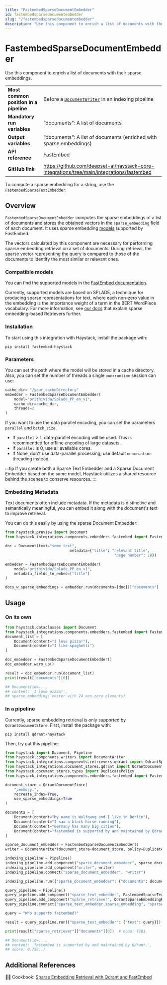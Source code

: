 ```yaml
---
title: "FastembedSparseDocumentEmbedder"
id: fastembedsparsedocumentembedder
slug: "/fastembedsparsedocumentembedder"
description: "Use this component to enrich a list of documents with their sparse embeddings."
---
```


# FastembedSparseDocumentEmbedder

Use this component to enrich a list of documents with their sparse embeddings.

|  |  |
| --- | --- |
| **Most common position in a pipeline** | Before a [`DocumentWriter`](../writers/documentwriter.mdx)  in an indexing pipeline                  |
| **Mandatory run variables**            | “documents”: A list of documents                                                            |
| **Output variables**                   | “documents”: A list of documents (enriched with sparse embeddings)                          |
| **API reference**                      | [FastEmbed](/reference/fastembed-embedders)                                                        |
| **GitHub link**                        | https://github.com/deepset-ai/haystack-core-integrations/tree/main/integrations/fastembed |

To compute a sparse embedding for a string, use the [`FastembedSparseTextEmbedder`](fastembedsparsetextembedder.mdx).

## Overview

`FastembedSparseDocumentEmbedder` computes the sparse embeddings of a list of documents and stores the obtained vectors in the `sparse_embedding` field of each document. It uses sparse embedding [models](https://qdrant.github.io/fastembed/examples/Supported_Models/#supported-sparse-text-embedding-models) supported by FastEmbed.

The vectors calculated by this component are necessary for performing sparse embedding retrieval on a set of documents. During retrieval, the sparse vector representing the query is compared to those of the documents to identify the most similar or relevant ones.

### Compatible models

You can find the supported models in the [FastEmbed documentation](https://qdrant.github.io/fastembed/examples/Supported_Models/#supported-sparse-text-embedding-models).

Currently, supported models are based on SPLADE, a technique for producing sparse representations for text, where each non-zero value in the embedding is the importance weight of a term in the BERT WordPiece vocabulary. For more information, see [our docs](../retrievers.mdx#sparse-embedding-based-retrievers) that explain sparse embedding-based Retrievers further.

### Installation

To start using this integration with Haystack, install the package with:

```shell
pip install fastembed-haystack
```

### Parameters

You can set the path where the model will be stored in a cache directory. Also, you can set the number of threads a single `onnxruntime` session can use:

```python
cache_dir= "/your_cacheDirectory"
embedder = FastembedSparseDocumentEmbedder(
	model="prithivida/Splade_PP_en_v1",
	cache_dir=cache_dir,
	threads=2
)
```

If you want to use the data parallel encoding, you can set the parameters `parallel` and  `batch_size`.

- If `parallel` > 1, data-parallel encoding will be used. This is recommended for offline encoding of large datasets.
- If `parallel` is 0, use all available cores.
- If None, don't use data-parallel processing; use default `onnxruntime` threading instead.

:::tip
If you create both a Sparse Text Embedder and a Sparse Document Embedder based on the same model, Haystack utilizes a shared resource behind the scenes to conserve resources.
:::

### Embedding Metadata

Text documents often include metadata. If the metadata is distinctive and semantically meaningful, you can embed it along with the document's text to improve retrieval.

You can do this easily by using the sparse Document Embedder:

```python
from haystack.preview import Document
from haystack_integrations.components.embedders.fastembed import FastembedSparseDocumentEmbedder

doc = Document(text="some text",
							 metadata={"title": "relevant title",
												 "page number": 18})

embedder = FastembedSparseDocumentEmbedder(
	model="prithivida/Splade_PP_en_v1",
	metadata_fields_to_embed=["title"]
)

docs_w_sparse_embeddings = embedder.run(documents=[doc])["documents"]
```

## Usage

### On its own

```python
from haystack.dataclasses import Document
from haystack_integrations.components.embedders.fastembed import FastembedSparseDocumentEmbedder
document_list = [
	Document(content="I love pizza!"),
	Document(content="I like spaghetti")
]

doc_embedder = FastembedSparseDocumentEmbedder()
doc_embedder.warm_up()

result = doc_embedder.run(document_list)
print(result['documents'][0])

## Document(id=...,
## content: 'I love pizza!',
## sparse_embedding: vector with 24 non-zero elements)
```

### In a pipeline

Currently, sparse embedding retrieval is only supported by `QdrantDocumentStore`.
First, install the package with:

```shell
pip install qdrant-haystack
```

Then, try out this pipeline:

```python
from haystack import Document, Pipeline
from haystack.components.writers import DocumentWriter
from haystack_integrations.components.retrievers.qdrant import QdrantSparseEmbeddingRetriever
from haystack_integrations.document_stores.qdrant import QdrantDocumentStore
from haystack.document_stores.types import DuplicatePolicy
from haystack_integrations.components.embedders.fastembed import FastembedDocumentEmbedder, FastembedTextEmbedder

document_store = QdrantDocumentStore(
    ":memory:",
    recreate_index=True,
    use_sparse_embeddings=True
)

documents = [
    Document(content="My name is Wolfgang and I live in Berlin"),
    Document(content="I saw a black horse running"),
    Document(content="Germany has many big cities"),
    Document(content="fastembed is supported by and maintained by Qdrant."),
]

sparse_document_embedder = FastembedSparseDocumentEmbedder()
writer = DocumentWriter(document_store=document_store, policy=DuplicatePolicy.OVERWRITE)

indexing_pipeline = Pipeline()
indexing_pipeline.add_component("sparse_document_embedder", sparse_document_embedder)
indexing_pipeline.add_component("writer", writer)
indexing_pipeline.connect("sparse_document_embedder", "writer")

indexing_pipeline.run({"sparse_document_embedder": {"documents": documents}})

query_pipeline = Pipeline()
query_pipeline.add_component("sparse_text_embedder", FastembedSparseTextEmbedder())
query_pipeline.add_component("sparse_retriever", QdrantSparseEmbeddingRetriever(document_store=document_store))
query_pipeline.connect("sparse_text_embedder.sparse_embedding", "sparse_retriever.query_sparse_embedding")

query = "Who supports fastembed?"

result = query_pipeline.run({"sparse_text_embedder": {"text": query}})

print(result["sparse_retriever"]["documents"][0])  # noqa: T201

## Document(id=...,
## content: 'fastembed is supported by and maintained by Qdrant.',
## score: 0.758..)
```

## Additional References

:cook: Cookbook: [Sparse Embedding Retrieval with Qdrant and FastEmbed](https://haystack.deepset.ai/cookbook/sparse_embedding_retrieval)
